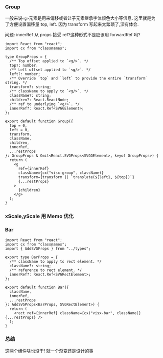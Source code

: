 ### Group

一般来说`<g>`元素是用来偏移或者让子元素继承字体颜色大小等信息.
这里就是为了方便设置偏移量 top, left.
因为 transform 写起来太繁琐了,深有体会.

问题:
innerRef 从 props 接受 ref?这种形式不是应该用 forwardRef 吗?

```tsx
import React from "react";
import cx from "classnames";

type GroupProps = {
  /** Top offset applied to `<g/>`. */
  top?: number;
  /** Left offset applied to `<g/>`. */
  left?: number;
  /** Override `top` and `left` to provide the entire `transform` string. */
  transform?: string;
  /** className to apply to `<g/>`. */
  className?: string;
  children?: React.ReactNode;
  /** ref to underlying `<g/>`. */
  innerRef?: React.Ref<SVGGElement>;
};

export default function Group({
  top = 0,
  left = 0,
  transform,
  className,
  children,
  innerRef,
  ...restProps
}: GroupProps & Omit<React.SVGProps<SVGGElement>, keyof GroupProps>) {
  return (
    <g
      ref={innerRef}
      className={cx("visx-group", className)}
      transform={transform || `translate(${left}, ${top})`}
      {...restProps}
    >
      {children}
    </g>
  );
}
```

### xScale,yScale 用 Memo 优化

### Bar

```tsx
import React from "react";
import cx from "classnames";
import { AddSVGProps } from "../types";

export type BarProps = {
  /** className to apply to rect element. */
  className?: string;
  /** reference to rect element. */
  innerRef?: React.Ref<SVGRectElement>;
};

export default function Bar({
  className,
  innerRef,
  ...restProps
}: AddSVGProps<BarProps, SVGRectElement>) {
  return (
    <rect ref={innerRef} className={cx("visx-bar", className)} {...restProps} />
  );
}
```

### 总结

这两个组件啥也没干!
就一个渐变还是设计的事
